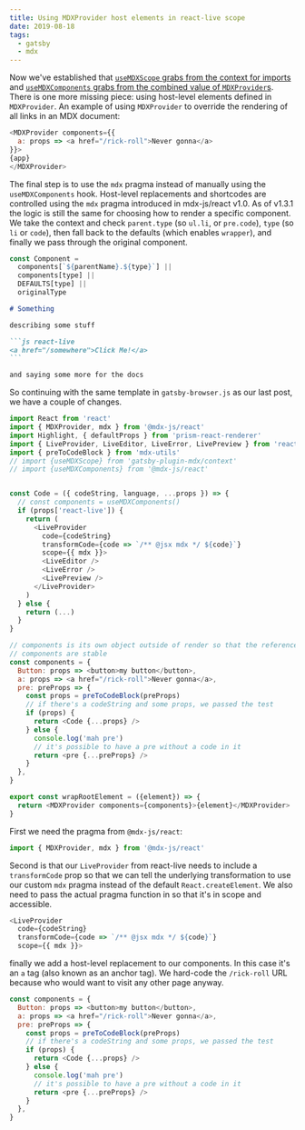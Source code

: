 ```yaml
---
title: Using MDXProvider host elements in react-live scope
date: 2019-08-18
tags:
  - gatsby
  - mdx
---
```


Now we've established that [`useMDXScope` grabs from the context for imports](/post/using-mdx-scope-in-react-live-scope/) and [`useMDXComponents` grabs from the combined value of `MDXProvider`s](/post/using-mdx-shortcodes-in-react-live-scope/). There is one more missing piece: using host-level elements defined in `MDXProvider`. An example of using `MDXProvider` to override the rendering of all links in an MDX document:

```js
<MDXProvider components={{
  a: props => <a href="/rick-roll">Never gonna</a>
}}>
{app}
</MDXProvider>
```


The final step is to use the `mdx` pragma instead of manually using the `useMDXComponents` hook. Host-level replacements and shortcodes are controlled using the `mdx` pragma introduced in mdx-js/react v1.0. As of v1.3.1 the logic is still the same for choosing how to render a specific component. We take the context and check `parent.type` (so `ul.li`, or `pre.code`), `type` (so `li` or `code`), then fall back to the defaults (which enables `wrapper`), and finally we pass through the original component.

```js title="@mdx-js/react/src/create-element.js"
const Component =
  components[`${parentName}.${type}`] ||
  components[type] ||
  DEFAULTS[type] ||
  originalType
```


````md
# Something

describing some stuff

```js react-live
<a href="/somewhere">Click Me!</a>
```

and saying some more for the docs
````


So continuing with the same template in `gatsby-browser.js` as our last post, we have a couple of changes.

```js
import React from 'react'
import { MDXProvider, mdx } from '@mdx-js/react'
import Highlight, { defaultProps } from 'prism-react-renderer'
import { LiveProvider, LiveEditor, LiveError, LivePreview } from 'react-live'
import { preToCodeBlock } from 'mdx-utils'
// import {useMDXScope} from 'gatsby-plugin-mdx/context'
// import {useMDXComponents} from '@mdx-js/react'


const Code = ({ codeString, language, ...props }) => {
  // const components = useMDXComponents()
  if (props['react-live']) {
    return (
      <LiveProvider
        code={codeString}
        transformCode={code => `/** @jsx mdx */ ${code}`}
        scope={{ mdx }}>
        <LiveEditor />
        <LiveError />
        <LivePreview />
      </LiveProvider>
    )
  } else {
    return (...)
  }
}

// components is its own object outside of render so that the references to
// components are stable
const components = {
  Button: props => <button>my button</button>,
  a: props => <a href="/rick-roll">Never gonna</a>,
  pre: preProps => {
    const props = preToCodeBlock(preProps)
    // if there's a codeString and some props, we passed the test
    if (props) {
      return <Code {...props} />
    } else {
      console.log('mah pre')
      // it's possible to have a pre without a code in it
      return <pre {...preProps} />
    }
  },
}

export const wrapRootElement = ({element}) => {
  return <MDXProvider components={components}>{element}</MDXProvider>
}
```

First we need the pragma from `@mdx-js/react`:

```js
import { MDXProvider, mdx } from '@mdx-js/react'
```

Second is that our `LiveProvider` from react-live needs to include a `transformCode` prop so that we can tell the underlying transformation to use our custom `mdx` pragma instead of the default `React.createElement`. We also need to pass the actual pragma function in so that it's in scope and accessible.

```js
<LiveProvider
  code={codeString}
  transformCode={code => `/** @jsx mdx */ ${code}`}
  scope={{ mdx }}>
```

finally we add a host-level replacement to our components. In this case it's an `a` tag (also known as an anchor tag). We hard-code the `/rick-roll` URL because who would want to visit any other page anyway.

```js
const components = {
  Button: props => <button>my button</button>,
  a: props => <a href="/rick-roll">Never gonna</a>,
  pre: preProps => {
    const props = preToCodeBlock(preProps)
    // if there's a codeString and some props, we passed the test
    if (props) {
      return <Code {...props} />
    } else {
      console.log('mah pre')
      // it's possible to have a pre without a code in it
      return <pre {...preProps} />
    }
  },
}
```